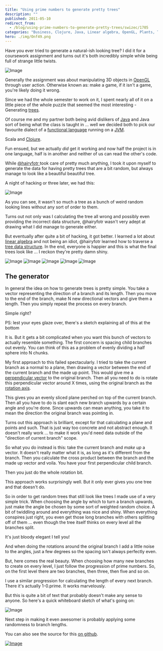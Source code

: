 ```yaml
---
title: "Using prime numbers to generate pretty trees"
description: ""
published: 2011-05-10
redirect_from:
  - /blog/using-prime-numbers-to-generate-pretty-trees/swizec/1705
categories: "Business, Clojure, Java, Linear algebra, OpenGL, Plants, Tree, Uncategorized"
hero: ./img/Onf49.png
---
```


Have you ever tried to generate a natural-ish looking tree? I did it for a coursework assignment and turns out it's both incredibly simple while being full of strange little twists.

![Image](./img/Onf49.png)

Generally the assignment was about manipulating 3D objects in [OpenGL](http://www.opengl.org/ "OpenGL") through user action. Otherwise known as: make a game, if it isn't a game, you're likely doing it wrong.

Since we had the whole semester to work on it, I spent nearly all of it on a little piece of the whole puzzle that seemed the most interesting - Generating [trees](http://en.wikipedia.org/wiki/Tree "Tree").

Of course me and my partner both being avid dislikers of [Java](http://www.oracle.com/technetwork/java/ "Java (programming language)") and Java sort of being what the class is taught in ... well we decided both to pick our favourite dialect of a [functional language](http://en.wikipedia.org/wiki/Functional_programming "Functional programming") running on a [JVM](http://en.wikipedia.org/wiki/Java_Virtual_Machine "Java Virtual Machine").

Scala and [Clojure](http://clojure.org "Clojure").

Fun ensued, but we actually _did_ get it working and now half the project is in one language, half is in another and neither of us can read the other's code.

While [@hairyfotr ](http://twitter.com/hairyfotr)took care of pretty much anything, I took it upon myself to generate the data for having pretty trees that are a bit random, but always manage to look like a beautiful beautiful tree.

A night of hacking or three later, we had this:

![Image](./img/not-a-tree.png)

As you can see, it wasn't so much a tree as a bunch of weird random looking lines without any sort of order to them.

Turns out not only was I calculating the tree all wrong and possibly even providing the incorrect data structure, @hairyfotr wasn't very adept at drawing what I did manage to generate either.

But eventually after quite a bit of hacking, it got better. I learned a lot about [linear algebra](http://en.wikipedia.org/wiki/Linear_algebra "Linear algebra") and not being an idiot, @hairyfotr learned how to traverse a [tree data structure](http://en.wikipedia.org/wiki/Tree_%28data_structure%29 "Tree (data structure)"). In the end, everyone is happier and this is what the final trees look like ... I reckon they're pretty damn shiny.

![Image](./img/NlQkb.png) ![Image](./img/VFX7p.png) ![Image](./img/avoQP.png) ![Image](./img/Onf49.png) ![Image](./img/csDVD.png)

## The generator

In general the idea on how to generate trees is pretty simple. You take a vector representing the direction of a branch and its length. Then you move to the end of the branch, make N new directional vectors and give them a length. Then you simply repeat the process on every branch.

Simple right?

PS: lest your eyes glaze over, there's a sketch explaining all of this at the bottom

It is. But it gets a bit complicated when you want this bunch of vectors to actually resemble something. The first concern is spacing child branches out evenly. You can think of this as a problem of evenly dividing a half sphere into N chunks.

My first approach to this failed spectacularly. I tried to take the current branch as a normal to a plane, then drawing a vector between the end of the current branch and the made up point. This would give me a [perpendicular vector](http://en.wikipedia.org/wiki/Surface_normal "Surface normal") to the original branch. Then all you need to do is rotate this perpendicular vector around X times, using the original branch as the [rotation axis](http://en.wikipedia.org/wiki/Rotation "Rotation").

This gives you an evenly sliced plane perched on top of the current branch. Then all you have to do is slant each new branch upwards by a certain angle and you're done. Since upwards can mean anything, you take it to mean the direction the original branch was pointing in.

Turns out this approach is brilliant, except for that calculating a plane and points and such. That is just way too concrete and not abstract enough. It doesn't really work ... to make it work you'd need data outside of the "direction of current branch" scope.

So what you do instead is this: take the current branch and _make up_ a vector. It doesn't really matter what it is, as long as it's different from the branch. Then you calculate the cross product between the branch and the made up vector and voila. You have your first perpendicular child branch.

Then you just do the whole rotation bit.

This approach works surprisingly well. But it only ever gives you one tree and that doesn't do.

So in order to get random trees that still look like trees I made use of a very simple trick. When choosing the angle by which to turn a branch upwards, just make the angle be chosen by some sort of weighted random choice. A bit of twiddling around and everything was nice and shiny. When everything conspires just right, you even get those long branches with others splitting off of them ... even though the tree itself thinks on every level all the branches split.

It's just bloody elegant I tell you!

And when doing the rotations around the original branch I add a little noise to the angles, just a few degrees so the spacing isn't always perfectly even.

But, here comes the real beauty. When choosing how many new branches to create on every level, I just follow the progression of prime numbers. So, on the first level there are two branches, then three, then five and so on.

I use a similar progression for calculating the length of every next branch. There it's actually 1-0.prime. It works marvelously.

But this is quite a bit of text that probably doesn't make any sense to anyone. So here's a quick whiteboard sketch of what's going on:

![Image](./img/83sOz.jpg)

Next step in making it even awesomer is probably applying some randomness to branch lengths.

You can also see the source for this [on github](https://github.com/HairyFotr/AngryPigs/blob/master/src/AngryPigs/gen-tree.clj).

[![Image](https://img.zemanta.com/zemified_e.png?x-id=666832dc-2563-4672-abbb-3ea6296b7ba1)](http://www.zemanta.com/ "Enhanced by Zemanta")